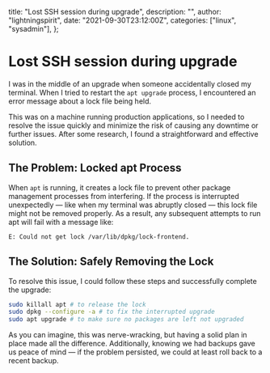   title: "Lost SSH session during upgrade",
  description: "",
  author: "lightningspirit",
  date: "2021-09-30T23:12:00Z",
  categories: ["linux", "sysadmin"],
};

# Lost SSH session during upgrade

I was in the middle of an upgrade when someone accidentally closed my terminal. When I tried to restart the `apt upgrade` process, I encountered an error message about a lock file being held.

This was on a machine running production applications, so I needed to resolve the issue quickly and minimize the risk of causing any downtime or further issues. After some research, I found a straightforward and effective solution.

## The Problem: Locked apt Process

When `apt` is running, it creates a lock file to prevent other package management processes from interfering. If the process is interrupted unexpectedly &mdash; like when my terminal was abruptly closed &mdash; this lock file might not be removed properly. As a result, any subsequent attempts to run apt will fail with a message like:
```
E: Could not get lock /var/lib/dpkg/lock-frontend.
```

## The Solution: Safely Removing the Lock

To resolve this issue, I could follow these steps and successfully complete the upgrade:

```bash
sudo killall apt # to release the lock
sudo dpkg --configure -a # to fix the interrupted upgrade
sudo apt upgrade # to make sure no packages are left not upgraded
```

As you can imagine, this was nerve-wracking, but having a solid plan in place made all the difference. Additionally, knowing we had backups gave us peace of mind &mdash; if the problem persisted, we could at least roll back to a recent backup.
